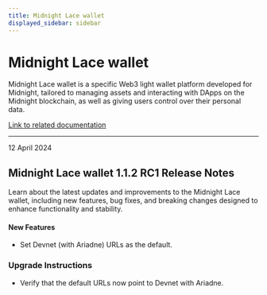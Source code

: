 ```yaml
---
title: Midnight Lace wallet
displayed_sidebar: sidebar
---
```


# Midnight Lace wallet

Midnight Lace wallet is a specific Web3 light wallet platform developed for Midnight, tailored to managing assets and interacting with DApps on the Midnight blockchain, as well as giving users control over their personal data.

[Link to related documentation](https://www.lace.io/)

---

<div 
  style={{
    marginTop: '0',
    fontSize: '1rem',
    fontWeight: 'normal',
    marginBottom: '0.5rem'
  }}
>
  12 April 2024
</div>

## Midnight Lace wallet 1.1.2 RC1 Release Notes

Learn about the latest updates and improvements to the Midnight Lace wallet, including new features, bug fixes, and breaking changes designed to enhance functionality and stability.

#### New Features

- Set Devnet (with Ariadne) URLs as the default.  


### Upgrade Instructions

- Verify that the default URLs now point to Devnet with Ariadne.  
